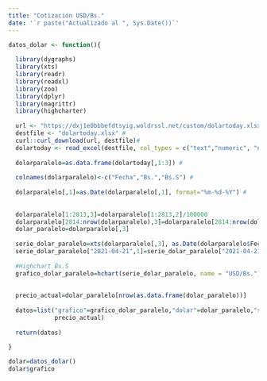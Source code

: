 ```yaml
---
title: "Cotización USD/Bs."
date: '`r paste("Actualizado al ", Sys.Date())`'
---
```



```r
datos_dolar <- function(){
  
  library(dygraphs)
  library(xts)
  library(readr)
  library(readxl)
  library(zoo)
  library(dplyr)
  library(magrittr)
  library(highcharter)
  
  url <- "https://dxj1e0bbbefdtsyig.woldrssl.net/custom/dolartoday.xlsx"#
  destfile <- "dolartoday.xlsx" #
  curl::curl_download(url, destfile)#
  dolartoday <- read_excel(destfile, col_types = c("text","numeric", "numeric", "text", "numeric","numeric"))#
  
  dolarparalelo=as.data.frame(dolartoday[,1:3]) #
  
  colnames(dolarparalelo)<-c("Fecha","Bs.","Bs.S") #
  
  dolarparalelo[,1]=as.Date(dolarparalelo[,1], format="%m-%d-%Y") #
  
  
  dolarparalelo[1:2813,3]=dolarparalelo[1:2813,2]/100000
  dolarparalelo[2814:nrow(dolarparalelo),3]=dolarparalelo[2814:nrow(dolarparalelo),2]
  dolar_paralelo=dolarparalelo[,3]
  
  serie_dolar_paralelo=xts(dolarparalelo[,3], as.Date(dolarparalelo$Fecha))
  serie_dolar_paralelo["2021-04-21",1]=serie_dolar_paralelo["2021-04-21",1]/10
  
  #Highchart Bs.S
  grafico_dolar_paralelo=hchart(serie_dolar_paralelo, name = "USD/Bs.")
  
  
  precio_actual=dolar_paralelo[nrow(as.data.frame(dolar_paralelo))]
  
  datos=list("grafico"=grafico_dolar_paralelo,"dolar"=dolar_paralelo,"serie"=serie_dolar_paralelo, 
             precio_actual)
  
  return(datos)
  
}

dolar=datos_dolar()
dolar$grafico



```


<!-- ### Inflación mensual -->

<!-- ```{r echo=FALSE, message=FALSE, warning=FALSE} -->
<!-- datos_inflacion <-function(directorio_archivo_1){ -->

<!--   library(dygraphs) -->
<!--   library(xts) -->
<!--   library(readr) -->
<!--   library(readxl) -->
<!--   library(zoo) -->
<!--   library(dplyr) -->
<!--   library(magrittr) -->
<!--   library(highcharter) -->

<!--   inflacion_mensual= read_excel(directorio_archivo_1, col_types = c("date", "numeric")) -->


<!--   #Construccion de serie de inflacion mensual -->
<!--   serie_inflacion_mensual=xts(inflacion_mensual[,2], inflacion_mensual$Fecha) -->


<!--   #Highchart  -->
<!--   grafico_inflacion_mensual=hchart(serie_inflacion_mensual,name = "Inflación %") -->



<!--   return(grafico_inflacion_mensual) -->

<!-- } -->

<!-- inflacion=datos_inflacion("C:/Users/analista04/Documents/R/grupointeraval.github.io//3_inflacion_mensual.xlsx") -->
<!-- inflacion -->
<!-- ``` -->


